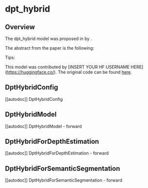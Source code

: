 <!--Copyright 2022 The HuggingFace Team. All rights reserved.

Licensed under the Apache License, Version 2.0 (the "License"); you may not use this file except in compliance with
the License. You may obtain a copy of the License at

http://www.apache.org/licenses/LICENSE-2.0

Unless required by applicable law or agreed to in writing, software distributed under the License is distributed on
an "AS IS" BASIS, WITHOUT WARRANTIES OR CONDITIONS OF ANY KIND, either express or implied. See the License for the
specific language governing permissions and limitations under the License.
-->

# dpt_hybrid

## Overview

The dpt_hybrid model was proposed in [<INSERT PAPER NAME HERE>](<INSERT PAPER LINK HERE>) by <INSERT AUTHORS HERE>.
<INSERT SHORT SUMMARY HERE>

The abstract from the paper is the following:

*<INSERT PAPER ABSTRACT HERE>*

Tips:

<INSERT TIPS ABOUT MODEL HERE>

This model was contributed by [INSERT YOUR HF USERNAME HERE](https://huggingface.co/<INSERT YOUR HF USERNAME HERE>).
The original code can be found [here](<INSERT LINK TO GITHUB REPO HERE>).


## DptHybridConfig

[[autodoc]] DptHybridConfig


## DptHybridModel

[[autodoc]] DptHybridModel
    - forward


## DptHybridForDepthEstimation

[[autodoc]] DptHybridForDepthEstimation
    - forward


## DptHybridForSemanticSegmentation

[[autodoc]] DptHybridForSemanticSegmentation
    - forward
